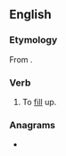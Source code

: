 ==English==

===Etymology===
From {{prefix|up|fill|lang=en}}.

===Verb===
{{en-verb}}

# {{lb|en|transitive|now chiefly|_|poetic}} To [[fill]] up.

===Anagrams===
* {{anagrams|en|fill up|fill-up|fillup}}
